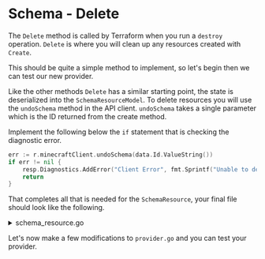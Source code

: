 # Schema - Delete

The `Delete` method is called by Terraform when you run a `destroy` operation.
`Delete` is where you will clean up any resources created with `Create`. 

This should be quite a simple method to implement, so let's begin then we can
test our new provider.

Like the other methods `Delete` has a similar starting point, the state
is deserialized into the `SchemaResourceModel`. To delete resources
you will use the `undoSchema` method in the API client. `undoSchema` takes 
a single parameter which is the ID returned from the create method.

Implement the following below the `if` statement that is checking the diagnostic
error.

```go
err := r.minecraftClient.undoSchema(data.Id.ValueString())
if err != nil {
	resp.Diagnostics.AddError("Client Error", fmt.Sprintf("Unable to delete schema, got error: %s", err))
	return
}
```

That completes all that is needed for the `SchemaResource`, your final file
should look like the following.

<details>
  <summary>schema_resource.go</summary>

```go
package provider

import (
	"context"
	"crypto/sha256"
	"encoding/base64"
	"fmt"
	"io"
	"os"

	"github.com/hashicorp/terraform-plugin-framework/diag"
	"github.com/hashicorp/terraform-plugin-framework/path"
	"github.com/hashicorp/terraform-plugin-framework/resource"
	"github.com/hashicorp/terraform-plugin-framework/tfsdk"
	"github.com/hashicorp/terraform-plugin-framework/types"
	"github.com/hashicorp/terraform-plugin-log/tflog"
)

// Ensure provider defined types fully satisfy framework interfaces
var _ resource.Resource = &SchemaResource{}
var _ resource.ResourceWithImportState = &SchemaResource{}

func NewSchemaResource() resource.Resource {
	return &SchemaResource{}
}

// ExampleResource defines the resource implementation.
type SchemaResource struct {
	minecraftClient *client
}

// ExampleResourceModel describes the resource data model.
type SchemaResourceModel struct {
	X          types.Number `tfsdk:"x"`
	Y          types.Number `tfsdk:"y"`
	Z          types.Number `tfsdk:"z"`
	Rotation   types.Number `tfsdk:"rotation"`
	Schema     types.String `tfsdk:"schema"`
	SchemaHash types.String `tfsdk:"schema_hash"`
	Id         types.String `tfsdk:"id"`
}

func (r *SchemaResource) Metadata(ctx context.Context, req resource.MetadataRequest, resp *resource.MetadataResponse) {
	resp.TypeName = req.ProviderTypeName + "_example"
}

func (r *SchemaResource) GetSchema(ctx context.Context) (tfsdk.Schema, diag.Diagnostics) {
	return tfsdk.Schema{
		// This description is used by the documentation generator and the language server.
		MarkdownDescription: "Schema resource",

		Attributes: map[string]tfsdk.Attribute{
			"x": {
				MarkdownDescription: "Example configurable attribute",
				Required:            true,
				Type:                types.NumberType,
				PlanModifiers: []tfsdk.AttributePlanModifier{
					resource.RequiresReplace(),
				},
			},
			"y": {
				MarkdownDescription: "Example configurable attribute",
				Required:            true,
				Type:                types.NumberType,
				PlanModifiers: []tfsdk.AttributePlanModifier{
					resource.RequiresReplace(),
				},
			},
			"z": {
				MarkdownDescription: "Example configurable attribute",
				Required:            true,
				Type:                types.NumberType,
				PlanModifiers: []tfsdk.AttributePlanModifier{
					resource.RequiresReplace(),
				},
			},
			"rotation": {
				MarkdownDescription: "Example configurable attribute",
				Required:            false,
				Optional:            true,
				Type:                types.NumberType,
				PlanModifiers: []tfsdk.AttributePlanModifier{
					resource.RequiresReplace(),
				},
			},
			"schema": {
				MarkdownDescription: "Example configurable attribute",
				Required:            true,
				Type:                types.StringType,
				PlanModifiers: []tfsdk.AttributePlanModifier{
					resource.RequiresReplace(),
				},
			},
			"schema_hash": {
				Computed:            true,
				MarkdownDescription: "Example configurable attribute",
				Type:                types.StringType,
				PlanModifiers: []tfsdk.AttributePlanModifier{
					&schemaPlanModifier{},
					resource.RequiresReplace(),
				},
			},
			"id": {
				Computed:            true,
				MarkdownDescription: "Example identifier",
				PlanModifiers: tfsdk.AttributePlanModifiers{
					resource.UseStateForUnknown(),
				},
				Type: types.StringType,
			},
		},
	}, nil
}

func (r *SchemaResource) Configure(ctx context.Context, req resource.ConfigureRequest, resp *resource.ConfigureResponse) {
	// Prevent panic if the provider has not been configured.
	if req.ProviderData == nil {
		return
	}

	client, ok := req.ProviderData.(*client)

	if !ok {
		resp.Diagnostics.AddError(
			"Unexpected Resource Configure Type",
			fmt.Sprintf("Expected *client, got: %T. Please report this issue to the provider developers.", req.ProviderData),
		)

		return
	}

	r.minecraftClient = client
}

func (r *SchemaResource) Create(ctx context.Context, req resource.CreateRequest, resp *resource.CreateResponse) {
	var data *SchemaResourceModel

	// Read Terraform plan data into the model
	resp.Diagnostics.Append(req.Plan.Get(ctx, &data)...)

	if resp.Diagnostics.HasError() {
		return
	}

	x, _ := data.X.ValueBigFloat().Int64()
	y, _ := data.Y.ValueBigFloat().Int64()
	z, _ := data.Z.ValueBigFloat().Int64()
	rotation, _ := data.Rotation.ValueBigFloat().Int64()

	sr := schemaRequest{
		X:        int(x),
		Y:        int(y),
		Z:        int(z),
		Rotation: int(rotation),
		Schema:   data.Schema.ValueString(),
	}

	id, err := r.minecraftClient.createSchema(sr)
	if err != nil {
		resp.Diagnostics.AddError("Client Error", fmt.Sprintf("Unable to create example, got error: %s", err))
		return
	}

	strHash, _ := calculateHashFromFile(data.Schema.ValueString())

	data.SchemaHash = types.StringValue(strHash)
	data.Id = types.StringValue(id)

	// Write logs using the tflog package
	// Documentation: https://terraform.io/plugin/log
	tflog.Trace(ctx, "created a resource")

	// Save data into Terraform state
	resp.Diagnostics.Append(resp.State.Set(ctx, &data)...)
}

func (r *SchemaResource) Read(ctx context.Context, req resource.ReadRequest, resp *resource.ReadResponse) {
	var data *SchemaResourceModel
	resp.Diagnostics.Append(req.State.Get(ctx, &data)...)

	if resp.Diagnostics.HasError() {
		return
	}

	if data.Id.IsNull() {
		return
	}

	_, err := r.minecraftClient.getSchemaDetails(data.Id.ValueString())
	if err != nil {
		resp.Diagnostics.AddError("Client Error", fmt.Sprintf("Unable to read schema, got error: %s", err))
		return
	}
}

func (r *SchemaResource) Update(ctx context.Context, req resource.UpdateRequest, resp *resource.UpdateResponse) {
}

func (r *SchemaResource) Delete(ctx context.Context, req resource.DeleteRequest, resp *resource.DeleteResponse) {
	var data *SchemaResourceModel

	// Read Terraform prior state data into the model
	resp.Diagnostics.Append(req.State.Get(ctx, &data)...)

	if resp.Diagnostics.HasError() {
		return
	}

	err := r.minecraftClient.undoSchema(data.Id.ValueString())
	if err != nil {
		resp.Diagnostics.AddError("Client Error", fmt.Sprintf("Unable to delete schema, got error: %s", err))
		return
	}
}

func (r *SchemaResource) ImportState(ctx context.Context, req resource.ImportStateRequest, resp *resource.ImportStateResponse) {
	resource.ImportStatePassthroughID(ctx, path.Root("id"), req, resp)
}

func calculateHashFromFile(path string) (string, error) {
	// generate a hash of the file so that we can track changes
	f, err := os.Open(path)
	if err != nil {
		return "", fmt.Errorf("Unable to generate hash for schema file: %s", err)
	}
	defer f.Close()

	h := sha256.New()
	if _, err := io.Copy(h, f); err != nil {
		return "", fmt.Errorf("Unable to generate hash for schema file: %s", err)
	}

	return base64.StdEncoding.EncodeToString(h.Sum(nil)), nil
}

type schemaPlanModifier struct{}

func (s *schemaPlanModifier) Description(ctx context.Context) string {
	return "checks if the file represented by schema has changed"
}

func (s *schemaPlanModifier) MarkdownDescription(ctx context.Context) string {
	return s.Description(ctx)
}

func (s *schemaPlanModifier) Modify(ctx context.Context, req tfsdk.ModifyAttributePlanRequest, resp *tfsdk.ModifyAttributePlanResponse) {
	// generate a hash from the file
	attrPath := path.Empty().AtName("schema")
	schema := ""
	req.Plan.GetAttribute(ctx, attrPath, &schema)

	attrPath = path.Empty().AtName("schema_hash")
	schemaHash := ""
	req.Plan.GetAttribute(ctx, attrPath, &schemaHash)

	// if empty probably first apply
	if schemaHash == "" {
		return
	}

	// caclculate and compare the hash
	newHash, _ := calculateHashFromFile(schema)
	if newHash != schemaHash {
		// set the new value and set the requires replace, Terraform will force the resource to be re-created
		resp.AttributePlan = types.StringValue(newHash)
		resp.RequiresReplace = true
		resp.Diagnostics.AddWarning(
			"Schema File Changed",
			fmt.Sprintf("The file %s has changed from when the resource was originally created, this forces the destruction of the resource. Old file hash: %s, New file hash: %s", schema, schemaHash, newHash),
		)
	}
}
```
</details>

Let's now make a few modifications to `provider.go` and you can test your provider.